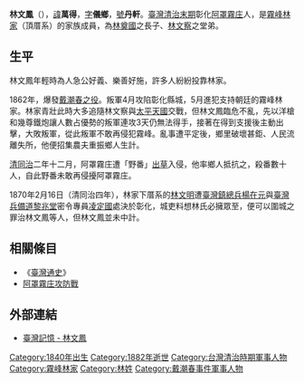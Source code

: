 {{Notability Unreferenced |time=2014-01-11T02:44:05+00:00}}
{{Infobox Hokkien name
| title                =林文鳳
| hanji                =林文鳳
| poj                  =Lîm Bûn-hōng
| hanlo                =
| tl                   =Lîm Bûn-hōng
| bp                   =
| hokkienipa           =
|
| hanjipen             =丹軒
| pojpen               =Tan-hian
| hanlopen             =
| tlpen                =Tan-hian
| bppen                =
| hokkienipapen        =
|
| hanjiborn            =萬得
| pojborn              =Bān-tek
| hanloborn            =
| tlborn               =Bān-tik
| bpborn               =
| hokkienipaborn       =
|
| hanjicourtesy        =儀鄉
| pojcourtesy          =Gî-hiong
| hanlocourtesy        =
| tlcourtesy           =Gî-hiong
| bpcourtesy           =
| hokkienipacourtesy   =
}}
'''林文鳳'''（{{bd|1840年||1882年|}}），[[諱|諱]]'''萬得'''，[[表字|字]]'''儀鄉'''，[[號|號]]'''丹軒'''。[[臺灣清治時期|臺灣清治末期]]彰化[[霧峰區|阿罩霧庄]]人，是[[霧峰林家|霧峰林家]]（頂厝系）的家族成員，為[[林奠國|林奠國]]之長子、[[林文察|林文察]]之堂弟。

== 生平 ==
林文鳳年輕時為人急公好義、樂善好施，許多人紛紛投靠林家。

1862年，爆發[[戴潮春事件|戴潮春之役]]。叛軍4月攻陷彰化縣城，5月進犯支持朝廷的霧峰林家。林家青壯此時大多追隨林文察與[[太平天國|太平天國]]交戰，但林文鳳臨危不亂，先以洋槍和幾尊鐵炮讓人數占優勢的叛軍連攻3天仍無法得手，接著在得到支援後主動出擊，大敗叛軍，從此叛軍不敢再侵犯霧峰。亂事遭平定後，鄉里破壞甚鉅、人民流離失所，他便招集農夫重振鄉人生計。

[[清|清]][[同治|同治]]二年十二月，阿罩霧庄遭「野番」[[出草|出草]]入侵，他率鄉人抵抗之，殺番數十人，自此野番未敢再侵擾阿罩霧庄。

1870年2月16日（清同治四年），林家下厝系的[[林文明|林文明]]遭[[臺灣鎮總兵|臺灣鎮總兵]][[楊在元|楊在元]]與[[臺灣兵備道|臺灣兵備道]][[黎兆堂|黎兆堂]]密令專員[[凌定國|凌定國]]處決於彰化，城吏料想林氏必擁眾至，便可以圍城之罪治林文鳳等人，但林文鳳並未中計。

== 相關條目 ==
*《[[臺灣通史|臺灣通史]]》
*[[阿罩霧庄攻防戰|阿罩霧庄攻防戰]]

== 外部連結 ==
* [http://memory.ncl.edu.tw/tm_cgi/hypage.cgi?HYPAGE=toolbox_figure_detail.hpg&xml_id=0000008707 臺灣記憶 - 林文鳳] {{Wayback|url=http://memory.ncl.edu.tw/tm_cgi/hypage.cgi?HYPAGE=toolbox_figure_detail.hpg&xml_id=0000008707 |date=20140222022125 }}
{{霧峰林家}}

[[Category:1840年出生|Category:1840年出生]]
[[Category:1882年逝世|Category:1882年逝世]]
[[Category:台灣清治時期軍事人物|Category:台灣清治時期軍事人物]]
[[Category:霧峰林家|Category:霧峰林家]]
[[Category:林姓|Category:林姓]]
[[Category:戴潮春事件軍事人物|Category:戴潮春事件軍事人物]]